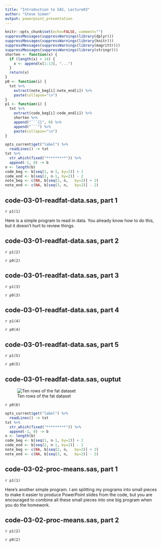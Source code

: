 ```yaml
---
title: "Introduction to SAS, Lecture03"
author: "Steve Simon"
output: powerpoint_presentation
---
```


```r
knitr::opts_chunk$set(echo=FALSE, comment="")
suppressMessages(suppressWarnings(library(dplyr)))
suppressMessages(suppressWarnings(library(knitr)))
suppressMessages(suppressWarnings(library(magrittr)))
suppressMessages(suppressWarnings(library(stringr)))
shorten <- function(x) {
  if (length(x) > 14) {
    x <- append(x[1:13], "...")
  }
  return(x)
}
p0 <- function(i) {
  txt %>%
    extract(note_beg[i]:note_end[i]) %>%
    paste(collapse="\n")
}
p1 <- function(i) {
  txt %>%
    extract(code_beg[i]:code_end[i]) %>%
    shorten %>%
    append("```{}", 0) %>% 
    append("```") %>% 
    paste(collapse="\n")
}
```

```r
opts_current$get("label") %>%
  readLines() -> txt
txt %>% 
  str_which(fixed("*********")) %>%
  append(-1, 0) -> b
n <- length(b)
code_beg <- b[seq(1, n-1, by=2)] + 2
code_end <- b[seq(2, n-1, by=2)] - 2
note_beg <- c(NA, b[seq(2, n,   by=2)] + 2)
note_end <- c(NA, b[seq(3, n,   by=2)] - 2)
```

## code-03-01-readfat-data.sas, part 1

`r p1(1)`

<div class="notes">

Here is a simple program to read in data. You already know how to do this, but it doesn't hurt to review things.

</div>

## code-03-01-readfat-data.sas, part 2

`r p1(2)`

<div class="notes">

`r p0(2)`

</div>

## code-03-01-readfat-data.sas, part 3

`r p1(3)`

<div class="notes">

`r p0(3)`

</div>

## code-03-01-readfat-data.sas, part 4

`r p1(4)`

<div class="notes">

`r p0(4)`

</div>

## code-03-01-readfat-data.sas, part 5

`r p1(5)`

<div class="notes">

`r p0(5)`

</div>

## code-03-01-readfat-data.sas, ouptut

![Ten rows of the fat dataset](../results/code-03-01-lecture.png)

<div class="notes">

`r p0(6)`

</div>

```r
opts_current$get("label") %>%
  readLines() -> txt
txt %>% 
  str_which(fixed("*********")) %>%
  append(-1, 0) -> b
n <- length(b)
code_beg <- b[seq(1, n-1, by=2)] + 2
code_end <- b[seq(2, n-1, by=2)] - 2
note_beg <- c(NA, b[seq(2, n,   by=2)] + 2)
note_end <- c(NA, b[seq(3, n,   by=2)] - 2)
```

## code-03-02-proc-means.sas, part 1

`r p1(1)`

<div class="notes">

Here's another simple program. I am splitting my programs into small pieces to make it easier to produce PowerPoint slides from the code, but you are encouraged to combine all these small pieces into one big program when you do the homework.

</div>

## code-03-02-proc-means.sas, part 2

`r p1(2)`

<div class="notes">

`r p0(2)`

</div>




